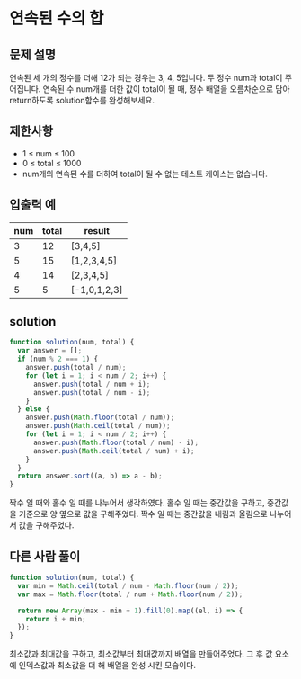 # 연속된 수의 합

## 문제 설명

연속된 세 개의 정수를 더해 12가 되는 경우는 3, 4, 5입니다. 두 정수 num과 total이 주어집니다. 연속된 수 num개를 더한 값이 total이 될 때, 정수 배열을 오름차순으로 담아 return하도록 solution함수를 완성해보세요.

## 제한사항

- 1 ≤ num ≤ 100
- 0 ≤ total ≤ 1000
- num개의 연속된 수를 더하여 total이 될 수 없는 테스트 케이스는 없습니다.

## 입출력 예

| num | total | result       |
| --- | ----- | ------------ |
| 3   | 12    | [3,4,5]      |
| 5   | 15    | [1,2,3,4,5]  |
| 4   | 14    | [2,3,4,5]    |
| 5   | 5     | [-1,0,1,2,3] |

## solution

```js
function solution(num, total) {
  var answer = [];
  if (num % 2 === 1) {
    answer.push(total / num);
    for (let i = 1; i < num / 2; i++) {
      answer.push(total / num + i);
      answer.push(total / num - i);
    }
  } else {
    answer.push(Math.floor(total / num));
    answer.push(Math.ceil(total / num));
    for (let i = 1; i < num / 2; i++) {
      answer.push(Math.floor(total / num) - i);
      answer.push(Math.ceil(total / num) + i);
    }
  }
  return answer.sort((a, b) => a - b);
}
```

짝수 일 때와 홀수 일 때를 나누어서 생각하였다. 홀수 일 때는 중간값을 구하고, 중간값을 기준으로 양 옆으로 값을 구해주었다. 짝수 일 때는 중간값을 내림과 올림으로 나누어서 값을 구해주었다.

## 다른 사람 풀이

```js
function solution(num, total) {
  var min = Math.ceil(total / num - Math.floor(num / 2));
  var max = Math.floor(total / num + Math.floor(num / 2));

  return new Array(max - min + 1).fill(0).map((el, i) => {
    return i + min;
  });
}
```

최소값과 최대값을 구하고, 최소값부터 최대값까지 배열을 만들어주었다.
그 후 값 요소에 인덱스값과 최소값을 더 해 배열을 완성 시킨 모습이다.
